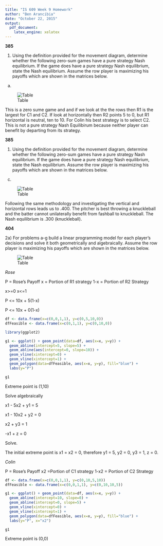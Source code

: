 ```yaml
---
title: "IS 609 Week 9 Homework"
author: "Ben Arancibia"
date: "October 22, 2015"
output:
  pdf_document:
    latex_engine: xelatex
---
```


__385__

1) Using the definition provided for the movement diagram, determine whether the following zero-sum games have a pure strategy Nash equilibrium. If the game does have a pure strategy Nash equilibrium, state the Nash equilibrium. Assume the row player is maximizing his payoffs which are shown in the matrices below.


a) 

![Table](//Users/bcarancibia/CUNY_IS_609/week9/a.png)

This is a zero sume game and and if we look at the the rows then R1 is the largest for C1 and C2. If look at horizontally then R2 points 5 to 0, but R1 horizontal is neutral, ten to 10. For Colin his best strategy is to select C2. This is not a pure strategy Nash Equilibirum because neither player can benefit by departing from its strategy.



__385__

1) Using the definition provided for the movement diagram, determine whether the following zero-sum games have a pure strategy Nash equilibrium. If the game does have a pure strategy Nash equilibrium, state the Nash equilibrium. Assume the row player is maximizing his payoffs which are shown in the matrices below.


c) 


![Table](//Users/bcarancibia/CUNY_IS_609/week9/c.png)

Following the same methodology and investigating the vertical and horizontal rows leads us to .400. The pitcher is best throwing a knuckleball and the batter cannot unilaterally benefit from fashball to knuckleball. The Nash equilibrium is .300 (knuckleball).



__404__

2a) For problems a-g build a linear programming model for each player's decisions and solve it both geometrically and algebraically. Assume the row player is maximizing his payoffs which are shown in the matrices below.

![Table](//Users/bcarancibia/CUNY_IS_609/week9/a.png)

*Rose*

P = Rose's Payoff 
x = Portion of R1 strategy 
1-x = Portion of R2 Strategy

x>=0
x<=1

P <= 10x + 5(1-x)

P <= 10x + 0(1-x)

```r
df <- data.frame(x=c(0,0,1,1), y=c(0,5,10,0))
dfFeasible <- data.frame(x=c(0,1,1), y=c(0,10,0))

library(ggplot2)

g1 <- ggplot() + geom_point(data=df, aes(x=x, y=y)) +
  geom_abline(intercept=5, slope=5) +
  geom_abline(aes(intercept=0, slope=10)) +
  geom_vline(xintercept=0) +
  geom_vline(xintercept=1) +
  geom_polygon(data=dfFeasible, aes(x=x, y=y), fill="blue") +
  labs(y="P") 

g1
```

Extreme point is (1,10)

Solve algebraically

x1 - 5x2 + y1 = 5 

x1 - 10x2 + y2 = 0

x2 + y3 = 1 

-x1 + z = 0 

Solve.

The initial extreme point is x1 = x2 = 0, therefore y1 = 5, y2 = 0, y3 = 1, z = 0. 

*Colin*

P = Rose's Payoff
x2 =Portion of C1 strategy
1-x2 = Portion of C2 Strategy 

```r
df <- data.frame(x=c(0,0,1,1), y=c(0,10,5,10))
dfFeasible <- data.frame(x=c(0,0,1,1), y=c(0,10,10,5))

g1 <- ggplot() + geom_point(data=df, aes(x=x, y=y)) +
  geom_abline(intercept=10, slope=0) +
  geom_abline(intercept=0, slope=5) +
  geom_vline(xintercept=0) +
  geom_vline(xintercept=1) +
  geom_polygon(data=dfFeasible, aes(x=x, y=y), fill="blue") +
  labs(y="P", x="x2") 

g1
```

Extreme point is (0,0)

